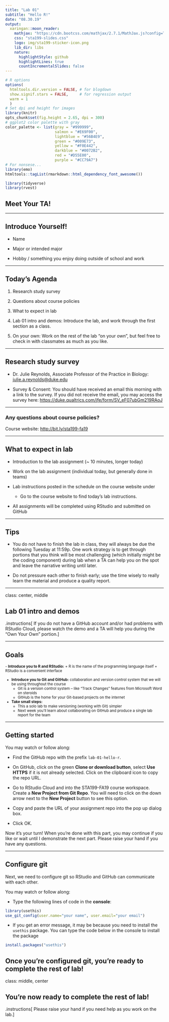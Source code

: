 ```yaml
---
title: "Lab 01"
subtitle: "Hello R!"
date: "08.30.19"
output:
  xaringan::moon_reader:
    mathjax: "https://cdn.bootcss.com/mathjax/2.7.1/MathJax.js?config=TeX-MML-AM_HTMLorMML"
    css: "sta199-slides.css"
    logo: img/sta199-sticker-icon.png
    lib_dir: libs
    nature:
      highlightStyle: github
      highlightLines: true
      countIncrementalSlides: false
---
```


```r
# R options
options(
  htmltools.dir.version = FALSE, # for blogdown
  show.signif.stars = FALSE,     # for regression output
  warm = 1
  )
# Set dpi and height for images
library(knitr)
opts_chunk$set(fig.height = 2.65, dpi = 300) 
# ggplot2 color palette with gray
color_palette <- list(gray = "#999999", 
                      salmon = "#E69F00", 
                      lightblue = "#56B4E9", 
                      green = "#009E73", 
                      yellow = "#F0E442", 
                      darkblue = "#0072B2", 
                      red = "#D55E00", 
                      purple = "#CC79A7")
# For nonsese...
library(emo)
htmltools::tagList(rmarkdown::html_dependency_font_awesome())
```

```r
library(tidyverse)
library(rvest)
```

## Meet Your TA!

---

## Introduce Yourself!

- Name

- Major or intended major

- Hobby / something you enjoy doing outside of school and work

---

## Today's Agenda

1. Research study survey

2. Questions about course policies

3. What to expect in lab

4. Lab 01 intro and demos: Introduce the lab, and work through the first section as a class.

5. On your own: Work on the rest of the lab "on your own", but feel free to check in with classmates as much as you like.

---

## Research study survey

- Dr. Julie Reynolds, Associate Professor of the Practice in Biology: [julie.a.reynolds@duke.edu](mailto:julie.a.reynolds@duke.edu)

- Survey & Consent: You should have received an email this morning with a link to the survey. If you did not receive the email, you may access the survey here: [https://duke.qualtrics.com/jfe/form/SV_eF07ubGm219RAoJ](https://duke.qualtrics.com/jfe/form/SV_eF07ubGm219RAoJ)

---

### Any questions about course policies?

Course website: [http://bit.ly/sta199-fa19](http://bit.ly/sta199-fa19)

---

## What to expect in lab

- Introduction to the lab assignment (~ 10 minutes, longer today)

- Work on the lab assignment (individual today, but generally done in teams)

- Lab instructions posted in the schedule on the course website under <i class="fa fa-file-code-o fa-lg"></i>
    + Go to the course website to find today's lab instructions.

- All assignments will be completed using RStudio and submitted on GitHub 

---

## Tips

- You do not have to finish the lab in class, they will always be due the following Tuesday at 11:59p. One work strategy is to get through portions that you think will be most challenging (which initially might be the coding component) during lab when a TA can help you on the spot and leave the narrative writing until later.

- Do not pressure each other to finish early; use the time wisely to really learn the material and produce a quality report.

---

class: center, middle

## Lab 01 intro and demos

.instructions[
If you do not have a GitHub account and/or had problems with RStudio Cloud, please watch the demo and a TA will help you during the "Own Your Own" portion.
]

---

## Goals

<small>
- **Introduce you to R and RStudio:**
    + R is the name of the programming language itself 
    + RStudio is a convenient interface


- **Introduce you to Git and GitHub:** collaboration and version control system that we will be using throughout the course
    + Git is a version control system -- like "Track Changes" features from Microsoft Word on steroids
    + GitHub is the home for your Git-based projects on the internet
    
- **Take small steps:**
    + This a solo lab to make versioning (working with Git) simpler
    + Next week you’ll learn about collaborating on GitHub and produce a single lab report for the team

</small>

---

## Getting started

You may watch or follow along: 

- Find the GitHub repo with the prefix `lab-01-hello-r`. 

- On GitHub, click on the green **Clone or download button**, select **Use HTTPS** if it is not already selected. Click on the clipboard icon to copy the repo URL.

- Go to RStudio Cloud and into the STA199-FA19 course workspace. Create a **New Project from Git Repo**. You will need to click on the down arrow next to the **New Project** button to see this option.

- Copy and paste the URL of your assignment repo into the pop up dialog box.

- Click OK.

Now it's your turn! When you're done with this part, you may continue if you like or wait until I demonstrate the next part. Please raise your hand if you have any questions.

---

## Configure git

Next, we need to configure git so RStudio and GitHub can communicate with each other. 

You may watch or follow along: 

- Type the following lines of code in the **console**: 

```r
library(usethis)
use_git_config(user.name="your name", user.email="your email")
```

- If you get an error message, it may be because you need to install the `usethis` package. You can type the code below in the console to install the package

```r
install.packages("usethis")
```

Once you're configured git, you're ready to complete the rest of lab!
---

class: middle, center

## You're now ready to complete the rest of lab!

.instructions[
Please raise your hand if you need help as you work on the lab.
]
